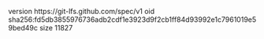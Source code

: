 version https://git-lfs.github.com/spec/v1
oid sha256:fd5db3855976736adb2cdf1e3923d9f2cb1ff84d93992e1c7961019e59bed49c
size 11827
